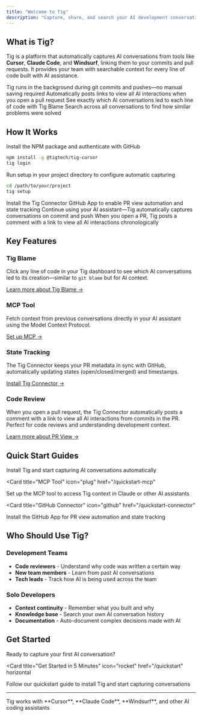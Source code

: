 ```yaml
---
title: "Welcome to Tig"
description: "Capture, share, and search your AI development conversations"
---
```


## What is Tig?

Tig is a platform that automatically captures AI conversations from tools like **Cursor**, **Claude Code**, and **Windsurf**, linking them to your commits and pull requests. It provides your team with searchable context for every line of code built with AI assistance.

<CardGroup cols={2}>
<Card title="Automatic Capture" icon="robot">
  Tig runs in the background during git commits and pushes—no manual saving required
</Card>

<Card title="PR View" icon="code-pull-request">
  Automatically posts links to view all AI interactions when you open a pull request
</Card>

<Card title="Code Context" icon="code-commit">
  See exactly which AI conversations led to each line of code with Tig Blame
</Card>

<Card title="Team Search" icon="magnifying-glass">
  Search across all conversations to find how similar problems were solved
</Card>
</CardGroup>

## How It Works

<Steps>
<Step title="Install Tig">
  Install the NPM package and authenticate with GitHub

  ```bash
  npm install -g @tigtech/tig-cursor
  tig login
  ```
</Step>

<Step title="Set Up Your Project">
  Run setup in your project directory to configure automatic capturing

  ```bash
  cd /path/to/your/project
  tig setup
  ```
</Step>

<Step title="Install GitHub App">
  Install the Tig Connector GitHub App to enable PR view automation and state tracking
</Step>

<Step title="Code as Usual">
  Continue using your AI assistant—Tig automatically captures conversations on commit and push
</Step>

<Step title="Review PRs with Context">
  When you open a PR, Tig posts a comment with a link to view all AI interactions chronologically
</Step>
</Steps>

## Key Features

### Tig Blame
Click any line of code in your Tig dashboard to see which AI conversations led to its creation—similar to `git blame` but for AI context.

[Learn more about Tig Blame →](/essentials/tig-blame)

### MCP Tool
Fetch context from previous conversations directly in your AI assistant using the Model Context Protocol.

[Set up MCP →](/quickstart-mcp)

### State Tracking
The Tig Connector keeps your PR metadata in sync with GitHub, automatically updating states (open/closed/merged) and timestamps.

[Install Tig Connector →](/quickstart-connector)

### Code Review
When you open a pull request, the Tig Connector automatically posts a comment with a link to view all AI interactions from commits in the PR. Perfect for code reviews and understanding development context.

[Learn more about PR View →](/essentials/pr-view)

## Quick Start Guides

<CardGroup cols={3}>
<Card
  title="Saving Chats"
  icon="messages"
  href="/quickstart"
>
  Install Tig and start capturing AI conversations automatically
</Card>

<Card
  title="MCP Tool"
  icon="plug"
  href="/quickstart-mcp"
>
  Set up the MCP tool to access Tig context in Claude or other AI assistants
</Card>

<Card
  title="GitHub Connector"
  icon="github"
  href="/quickstart-connector"
>
  Install the GitHub App for PR view automation and state tracking
</Card>
</CardGroup>

## Who Should Use Tig?

### Development Teams
- **Code reviewers** - Understand why code was written a certain way
- **New team members** - Learn from past AI conversations
- **Tech leads** - Track how AI is being used across the team

### Solo Developers
- **Context continuity** - Remember what you built and why
- **Knowledge base** - Search your own AI conversation history
- **Documentation** - Auto-document complex decisions made with AI

## Get Started

Ready to capture your first AI conversation?

<Card
  title="Get Started in 5 Minutes"
  icon="rocket"
  href="/quickstart"
  horizontal
>
  Follow our quickstart guide to install Tig and start capturing conversations
</Card>

---

<Info>
Tig works with **Cursor**, **Claude Code**, **Windsurf**, and other AI coding assistants
</Info>
